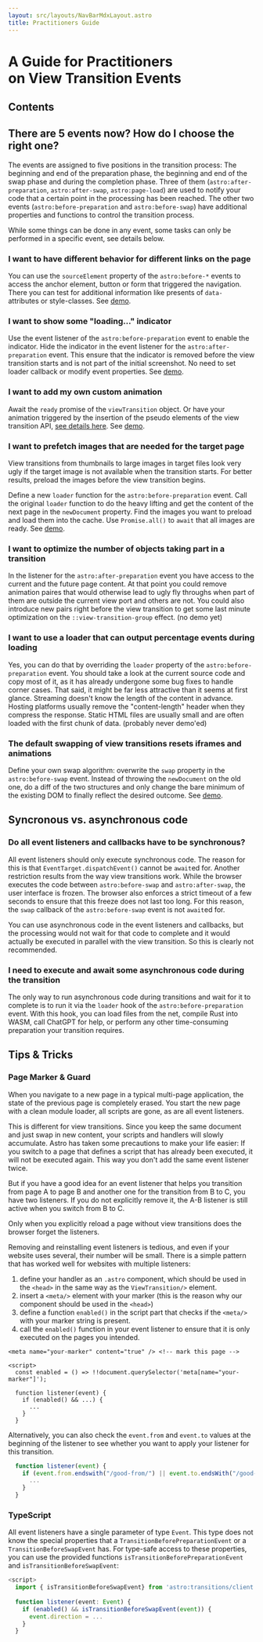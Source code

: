 ```yaml
---
layout: src/layouts/NavBarMdxLayout.astro
title: Practitioners Guide
---
```


# A Guide for Practitioners<br/>on View Transition Events

## Contents

## There are 5 events now? How do I choose the right one?

The events are assigned to five positions in the transition process: The beginning and end of the preparation phase, the beginning and end of the swap phase and during the completion phase. Three of them (`astro:after-preparation`, `astro:after-swap`, `astro:page-load`) are used to notify your code that a certain point in the processing has been reached. The other two events (`astro:before-preparation` and `astro:before-swap`) have additional properties and functions to control the transition process.

While some things can be done in any event, some tasks can only be performed in a specific event, see details below.

### I want to have different behavior for different links on the page

You can use the `sourceElement` property of the `astro:before-*` events to access the anchor element, button or form that triggered the navigation. There you can test for additional information like presents of `data-` attributes or style-classes. See [demo](/carousel/one/).

### I want to show some "loading..." indicator

Use the event listener of the `astro:before-preparation` event to enable the indicator. Hide the indicator in the event listener for the `astro:after-preparation` event. This ensure that the indicator is removed before the view transition starts and is not part of the initial screenshot. No need to set loader callback or modify event properties. See [demo](/loading/one/).

### I want to add my own custom animation

Await the `ready` promise of the `viewTransition` object. Or have your animation triggered by the insertion of the pseudo elements of the view transition API, [see details here](https://developer.chrome.com/docs/web-platform/view-transitions/#animating-with-javascript). See [demo](/circular/one/).

### I want to prefetch images that are needed for the target page

View transitions from thumbnails to large images in target files look very ugly if the target image is not available when the transition starts. For better results, preload the images before the view transition begins.

Define a new `loader` function for the `astro:before-preparation` event. Call the original `loader` function to do the heavy lifting and get the content of the next page in the `newDocument` property. Find the images you want to preload and load them into the cache. Use `Promise.all()` to `await` that all images are ready. See [demo](/hero-prefetch/overview/).

### I want to optimize the number of objects taking part in a transition

In the listener for the `astro:after-preparation` event you have access to the current and the future page content. At that point you could remove animation paires that would otherwise lead to ugly fly throughs when part of them are outside the current view port and others are not. You could also introduce new pairs right before the view transition to get some last minute optimization on the `::view-transition-group` effect. (no demo yet)

### I want to use a loader that can output percentage events during loading

Yes, you can do that by overriding the `loader` property of the `astro:before-preparation` event. You should take a look at the current source code and copy most of it, as it has already undergone some bug fixes to handle corner cases. That said, it might be far less attractive than it seems at first glance. Streaming doesn't know the length of the content in advance. Hosting platforms usually remove the "content-length" header when they compress the response. Static HTML files are usually small and are often loaded with the first chunk of data. (probably never demo'ed)

### The default swapping of view transitions resets iframes and animations

Define your own swap algorithm: overwrite the `swap` property in the `astro:before-swap` event. Instead of throwing the `newDocument` on the old one, do a diff of the two structures and only change the bare minimum of the existing DOM to finally reflect the desired outcome. See [demo](/noreset/one/).

## Syncronous vs. asynchronous code

### Do all event listeners and callbacks have to be synchronous?

All event listeners should only execute synchronous code. The reason for this is that `EventTarget.dispatchEvent()` cannot be `await`ed for. Another restriction results from the way view transitions work. While the browser executes the code between `astro:before-swap` and `astro:after-swap`, the user interface is frozen. The browser also enforces a strict timeout of a few seconds to ensure that this freeze does not last too long. For this reason, the `swap` callback of the `astro:before-swap` event is not `await`ed for.

You can use asynchronous code in the event listeners and callbacks, but the processing would not wait for that code to complete and it would actually be executed in parallel with the view transition. So this is clearly not recommended.

### I need to execute and await some asynchronous code during the transition

The only way to run asynchronous code during transitions and wait for it to complete is to run it via the `loader` hook of the `astro:before-preparation` event. With this hook, you can load files from the net, compile Rust into WASM, call ChatGPT for help, or perform any other time-consuming preparation your transition requires.

## Tips & Tricks

### Page Marker & Guard

When you navigate to a new page in a typical multi-page application, the state of the previous page is completely erased. You start the new page with a clean module loader, all scripts are gone, as are all event listeners.

This is different for view transitions. Since you keep the same document and just swap in new content, your scripts and handlers will slowly accumulate. Astro has taken some precautions to make your life easier: If you switch to a page that defines a script that has already been executed, it will not be executed again. This way you don't add the same event listener twice. 

But if you have a good idea for an event listener that helps you transition from page A to page B and another one for the transition from B to C, you have two listeners. If you do not explicitly remove it, the A-B listener is still active when you switch from B to C.

Only when you explicitly reload a page without view transitions does the browser forget the listeners.  

Removing and reinstalling event listeners is tedious, and even if your website uses several, their number will be small. There is a simple pattern that has worked well for websites with multiple listeners:

1. define your handler as an `.astro` component, which should be used in the `<head>` in the same way as the `ViewTransition/>` element.
3. insert a `<meta/>` element with your marker (this is the reason why our component should be used in the `<head>`)
4. define a function `enabled()` in the script part that checks if the `<meta/>` with your marker string is present.
5. call the `enabled()` function in your event listener to ensure that it is only executed on the pages you intended. 
 
``` astro
<meta name="your-marker" content="true" /> <!-- mark this page -->

<script>
  const enabled = () => !!document.querySelector('meta[name="your-marker"]');

  function listener(event) {
    if (enabled() && ...) {
      ...
    }
  }
```

Alternatively, you can also check the `event.from` and `event.to` values at the beginning of the listener to see whether you want to apply your listener for this transition.

``` js
  function listener(event) {
    if (event.from.endswith("/good-from/") || event.to.endsWith("/good-to/")) {
      ...
    }
  }
```

### TypeScript

All event listeners have a single parameter of type `Event`. This type does not know the special properties that a `TransitionBeforePreparationEvent` or a `TransitionBeforeSwapEvent` has. For type-safe access to these properties, you can use the provided functions `isTransitionBeforePreparationEvent` and `isTransitionBeforeSwapEvent`:

``` ts
<script>
  import { isTransitionBeforeSwapEvent} from 'astro:transitions/client';
  
  function listener(event: Event) {
    if (enabled() && isTransitionBeforeSwapEvent(event)) {
      event.direction = ...
    }
  }
```
